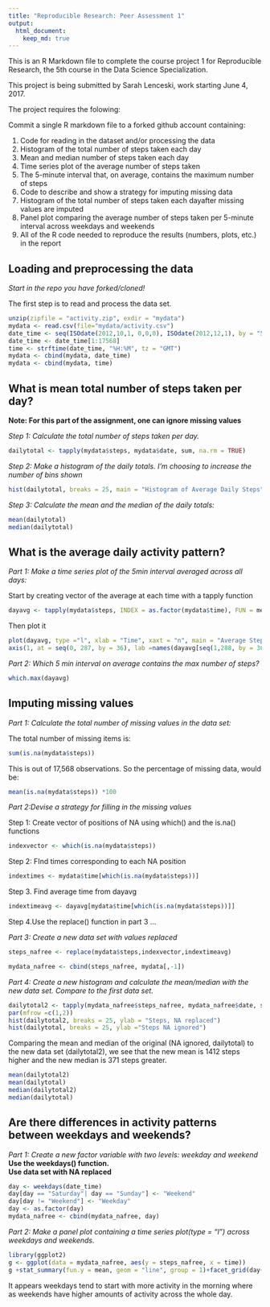 ```yaml
---
title: "Reproducible Research: Peer Assessment 1"
output: 
  html_document:
    keep_md: true
---
```


This is an R Markdown file to complete the course project 1 for Reproducible Research, the 5th course in the Data Science Specialization.  

This project is being submitted by Sarah Lenceski, work starting June 4, 2017.

The project requires the folowing:

Commit a single R markdown file to a forked github account containing:

1. Code for reading in the dataset and/or processing the data  
2. Histogram of the total number of steps taken each day  
3. Mean and median number of steps taken each day  
4. Time series plot of the average number of steps taken  
5. The 5-minute interval that, on average, contains the maximum number of steps  
6. Code to describe and show a strategy for imputing missing data  
7. Histogram of the total number of steps taken each dayafter missing values are imputed  
8. Panel plot comparing the average number of steps taken per 5-minute interval across weekdays and weekends  
9. All of the R code needed to reproduce the results (numbers, plots, etc.) in the report  

## Loading and preprocessing the data

*Start in the repo you have forked/cloned!*

The first step is to read and process the data set. 

```r
unzip(zipfile = "activity.zip", exdir = "mydata")
mydata <- read.csv(file="mydata/activity.csv")
date_time <- seq(ISOdate(2012,10,1, 0,0,0), ISOdate(2012,12,1), by = "5 mins")
date_time <- date_time[1:17568]
time <- strftime(date_time, "%H:%M", tz = "GMT")
mydata <- cbind(mydata, date_time)
mydata <- cbind(mydata, time)
```

## What is mean total number of steps taken per day?
**Note: For this part of the assignment, one can ignore missing values**

*Step 1: Calculate the total number of steps taken per day.*

``` r
dailytotal <- tapply(mydata$steps, mydata$date, sum, na.rm = TRUE)
```

*Step 2: Make a histogram of the daily totals. I'm choosing to increase the number of bins shown*

``` r
hist(dailytotal, breaks = 25, main = "Histogram of Average Daily Steps")
```

*Step 3: Calculate the mean and the median of the daily totals:*
```r
mean(dailytotal)
median(dailytotal)
```

## What is the average daily activity pattern?

*Part 1: Make a time series plot of the 5min interval averaged across all days:*

Start by creating vector of the average at each time with a tapply function
```r
dayavg <- tapply(mydata$steps, INDEX = as.factor(mydata$time), FUN = mean, na.rm = TRUE)
```

Then plot it

```r
plot(dayavg, type ="l", xlab = "Time", xaxt = "n", main = "Average Steps Taken Throughout Day", ylab = "Steps")
axis(1, at = seq(0, 287, by = 36), lab =names(dayavg[seq(1,288, by = 36)]))
```


*Part 2: Which 5 min interval on average contains the max number of steps?*

```r
which.max(dayavg)
```

## Imputing missing values
*Part 1: Calculate the total number of missing values in the data set:*

The total number of missing items is:
```r
sum(is.na(mydata$steps))
```

This is out of 17,568 observations. So the percentage of missing data, would be:
```r
mean(is.na(mydata$steps)) *100
```

*Part 2:Devise a strategy for filling in the missing values*

Step 1: Create vector of positions of NA using which() and the is.na() functions
```r
indexvector <- which(is.na(mydata$steps))
```
Step 2: FInd times corresponding to each NA position
```r
indextimes <- mydata$time[which(is.na(mydata$steps))]
```
Step 3. Find average time from dayavg
```r
indextimeavg <- dayavg[mydata$time[which(is.na(mydata$steps))]]
```
Step 4.Use the replace() function in part 3 ...

*Part 3: Create a new data set with values replaced*
```r
steps_nafree <- replace(mydata$steps,indexvector,indextimeavg)

mydata_nafree <- cbind(steps_nafree, mydata[,-1])
```

*Part 4: Create a new histogram and calculate the mean/median with the new data set. Compare to the first data set.*

```r
dailytotal2 <- tapply(mydata_nafree$steps_nafree, mydata_nafree$date, sum)
par(mfrow =c(1,2))
hist(dailytotal2, breaks = 25, ylab = "Steps, NA replaced")
hist(dailytotal, breaks = 25, ylab ="Steps NA ignored")
```

Comparing the mean and median of the original (NA ignored, dailytotal)
 to the new data set (dailytotal2), we see that the new mean is 1412 steps higher and the new median is 371 steps greater.
 
```r
mean(dailytotal2)
mean(dailytotal)
median(dailytotal2)
median(dailytotal)
```

## Are there differences in activity patterns between weekdays and weekends?
*Part 1: Create a new factor variable with two levels: weekday and weekend*  
**Use the weekdays() function.**  
**Use data set with NA replaced**
```R
day <- weekdays(date_time)
day[day == "Saturday"| day == "Sunday"] <- "Weekend"
day[day != "Weekend"] <- "Weekday"
day <- as.factor(day)
mydata_nafree <- cbind(mydata_nafree, day)
```
*Part 2: Make a panel plot containing a time series plot(type = "l") across weekdays and weekends.*
```r
library(ggplot2)
g <- ggplot(data = mydata_nafree, aes(y = steps_nafree, x = time))
g +stat_summary(fun.y = mean, geom = "line", group = 1)+facet_grid(day~.)
```

It appears weekdays tend to start with more activity in the morning where as weekends have higher amounts of activity across the whole day.